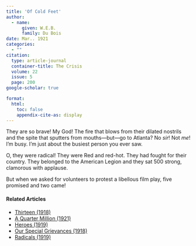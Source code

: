 ```yaml
---
title: 'Of Cold Feet'
author:
  - name:
      given: W.E.B.
      family: Du Bois
date: Mar.. 1921
categories: 
  - ""
citation: 
  type: article-journal
  container-title: The Crisis
  volume: 22
  issue: 5
  page: 200
google-scholar: true

format:
  html:
    toc: false
    appendix-cite-as: display
---
```


They are so brave! My God! The fire that blows from their dilated nostrils and the spite that sputters from mouths---but---go to Atlanta? No *sir*! Not *me*! I'm busy. I'm just about the busiest person you ever saw.

O, they were radical! They were Red and red-hot. They had fought for their country. They belonged to the American Legion and they sat 500 strong, clamorous with applause.

But when we asked for volunteers to protest a libellous film play, five promised and two came!

<!-- Similar articles start here -->
<div  class="clear-wrap"></div>

#### Related Articles

* [Thirteen (1918)](/Volumes/15/03/thirteen.html)
* [A Quarter Million (1921)](/Volumes/21/05/a_quarter_million.html)
* [Heroes (1919)](/Volumes/19/01/heroes.html)
* [Our Special Grievances (1918)](/Volumes/16/05/our_special_greivances.html)
* [Radicals (1919)](/Volumes/19/02/radicals.html)

<!-- Similar articles end here -->